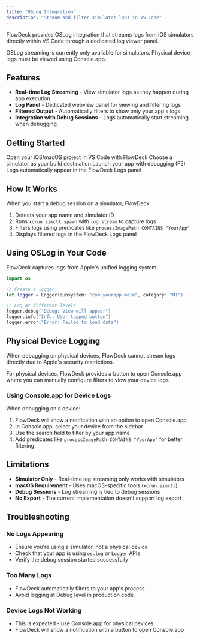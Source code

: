 ```yaml
---
title: "OSLog Integration"
description: "Stream and filter simulator logs in VS Code"
---
```


FlowDeck provides OSLog integration that streams logs from iOS simulators directly within VS Code through a dedicated log viewer panel.

<Warning>
  OSLog streaming is currently only available for simulators. Physical device logs must be viewed using Console.app.
</Warning>

## Features

- **Real-time Log Streaming** - View simulator logs as they happen during app execution
- **Log Panel** - Dedicated webview panel for viewing and filtering logs
- **Filtered Output** - Automatically filters to show only your app's logs
- **Integration with Debug Sessions** - Logs automatically start streaming when debugging

## Getting Started

<Steps>
  <Step title="Open your project">
    Open your iOS/macOS project in VS Code with FlowDeck
  </Step>
  <Step title="Select a simulator">
    Choose a simulator as your build destination
  </Step>
  <Step title="Start debugging">
    Launch your app with debugging (F5)
  </Step>
  <Step title="View logs">
    Logs automatically appear in the FlowDeck Logs panel
  </Step>
</Steps>

## How It Works

When you start a debug session on a simulator, FlowDeck:

1. Detects your app name and simulator ID
2. Runs `xcrun simctl spawn` with `log stream` to capture logs
3. Filters logs using predicates like `processImagePath CONTAINS "YourApp"`
4. Displays filtered logs in the FlowDeck Logs panel

## Using OSLog in Your Code

FlowDeck captures logs from Apple's unified logging system:

```swift
import os

// Create a logger
let logger = Logger(subsystem: "com.yourapp.main", category: "UI")

// Log at different levels
logger.debug("Debug: View will appear")
logger.info("Info: User tapped button")
logger.error("Error: Failed to load data")
```

## Physical Device Logging

When debugging on physical devices, FlowDeck cannot stream logs directly due to Apple's security restrictions.

<Note>
  For physical devices, FlowDeck provides a button to open Console.app where you can manually configure filters to view your device logs.
</Note>

### Using Console.app for Device Logs

When debugging on a device:
1. FlowDeck will show a notification with an option to open Console.app
2. In Console.app, select your device from the sidebar
3. Use the search field to filter by your app name
4. Add predicates like `processImagePath CONTAINS "YourApp"` for better filtering

## Limitations

- **Simulator Only** - Real-time log streaming only works with simulators
- **macOS Requirement** - Uses macOS-specific tools (`xcrun simctl`)
- **Debug Sessions** - Log streaming is tied to debug sessions
- **No Export** - The current implementation doesn't support log export

## Troubleshooting

### No Logs Appearing
- Ensure you're using a simulator, not a physical device
- Check that your app is using `os.log` or `Logger` APIs
- Verify the debug session started successfully

### Too Many Logs
- FlowDeck automatically filters to your app's process
- Avoid logging at Debug level in production code

### Device Logs Not Working
- This is expected - use Console.app for physical devices
- FlowDeck will show a notification with a button to open Console.app